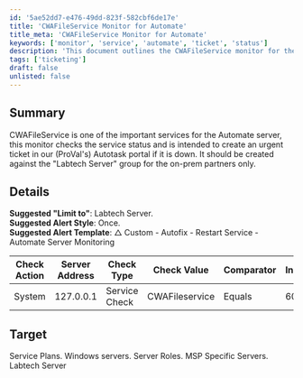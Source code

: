 ```yaml
---
id: '5ae52dd7-e476-49dd-823f-582cbf6de17e'
title: 'CWAFileService Monitor for Automate'
title_meta: 'CWAFileService Monitor for Automate'
keywords: ['monitor', 'service', 'automate', 'ticket', 'status']
description: 'This document outlines the CWAFileService monitor for the Automate server, detailing its purpose to check the service status and create urgent tickets in Autotask if the service is down, specifically for on-prem partners.'
tags: ['ticketing']
draft: false
unlisted: false
---
```

## Summary

CWAFileService is one of the important services for the Automate server, this monitor checks the service status and is intended to create an urgent ticket in our (ProVal's) Autotask portal if it is down. It should be created against the "Labtech Server" group for the on-prem partners only.

## Details

**Suggested "Limit to"**: Labtech Server.  
**Suggested Alert Style**: Once.  
**Suggested Alert Template**: △ Custom - Autofix - Restart Service - Automate Server Monitoring  

| Check Action | Server Address | Check Type    | Check Value     | Comparator | Interval | Result |
|--------------|----------------|---------------|------------------|------------|----------|--------|
| System       | 127.0.0.1     | Service Check | CWAFileservice   | Equals     | 600      | 1      |

## Target

Service Plans. Windows servers. Server Roles. MSP Specific Servers. Labtech Server











